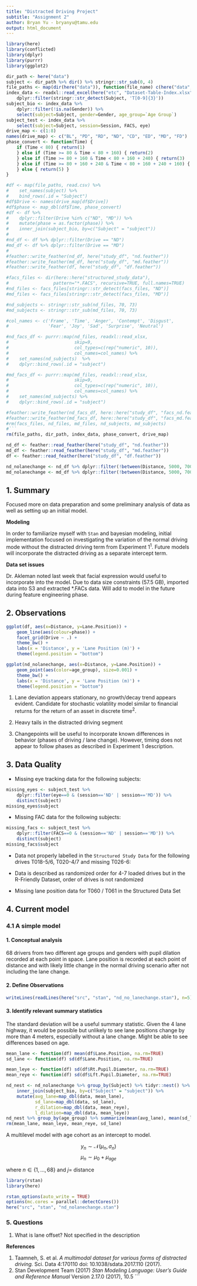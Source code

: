 ```yaml
---
title: "Distracted Driving Project"
subtitle: "Assignment 2"
author: Bryan Yu - bryanyu@tamu.edu
output: html_document
---
```


```r
library(here)
library(conflicted)
library(dplyr)
library(purrr)
library(ggplot2)
```

```r
dir_path <- here("data")
subject <- dir_path %>% dir() %>% stringr::str_sub(0, 4)
file_paths <- map(dir(here("data")), function(file_name) c(here("data", file_name)))
index_data <- readxl::read_excel(here("etc", "Dataset-Table-Index.xlsx")) %>%
    dplyr::filter(stringr::str_detect(Subject, 'T[0-9]{3}'))
subject_bio <- index_data %>% 
    dplyr::filter(!is.na(Gender)) %>%
    select(subject=Subject, gender=Gender, age_group=`Age Group`)
subject_test <- index_data %>%
    select(subject=Subject, session=Session, FACS, eye)
drive_map <- c(1:8)
names(drive_map) <- c("BL", "PD", "RD", "ND", "CD", "ED", "MD", "FD")
phase_convert <- function(Time) {
    if (Time < 80) { return(1)
    } else if (Time >= 80 & Time < 80 + 160) { return(2)
    } else if (Time >= 80 + 160 & Time < 80 + 160 + 240) { return(3)
    } else if (Time >= 80 + 160 + 240 & Time < 80 + 160 + 240 + 160) { return(4)
    } else { return(5) }
}

#df <- map(file_paths, read.csv) %>% 
#    set_names(subject) %>% 
#    bind_rows(.id = "Subject")
#df$Drive <- names(drive_map[df$Drive])
#df$phase <- map_dbl(df$Time, phase_convert)
#df <- df %>% 
#    dplyr::filter(Drive %in% c("ND", "MD")) %>%
#    mutate(phase = as.factor(phase)) %>%
#    inner_join(subject_bio, by=c("Subject" = "subject"))
#
#nd_df <- df %>% dplyr::filter(Drive == "ND") 
#md_df <- df %>% dplyr::filter(Drive == "MD") 
#
#feather::write_feather(nd_df, here("study_df", "nd.feather"))
#feather::write_feather(md_df, here("study_df", "md.feather"))
#feather::write_feather(df, here("study_df", "df.feather"))

#facs_files <- dir(here::here("structured_study_data"),
#                 pattern="*.FACS", recursive=TRUE, full.names=TRUE)
#nd_files <- facs_files[stringr::str_detect(facs_files, "ND")]
#md_files <- facs_files[stringr::str_detect(facs_files, "MD")]

#nd_subjects <- stringr::str_sub(nd_files, 70, 73)
#md_subjects <- stringr::str_sub(md_files, 70, 73)

#col_names <- c('Frame', 'Time', 'Anger', 'Contempt', 'Disgust',
#               'Fear', 'Joy', 'Sad', 'Surprise', 'Neutral')

#nd_facs_df <- purrr::map(nd_files, readxl::read_xlsx,
#                         skip=9,
#                         col_types=c(rep("numeric", 10)),
#                         col_names=col_names) %>%
#    set_names(nd_subjects)  %>%
#    dplyr::bind_rows(.id = "subject")

#md_facs_df <- purrr::map(md_files, readxl::read_xlsx,
#                         skip=9,
#                         col_types=c(rep("numeric", 10)),
#                         col_names=col_names) %>%
#    set_names(md_subjects) %>%
#    dplyr::bind_rows(.id = "subject")

#feather::write_feather(nd_facs_df, here::here("study_df", "facs_nd.feather"))
#feather::write_feather(md_facs_df, here::here("study_df", "facs_md.feather"))
#rm(facs_files, nd_files, md_files, nd_subjects, md_subjects)
#```
rm(file_paths, dir_path, index_data, phase_convert, drive_map)
```

```r
nd_df <- feather::read_feather(here("study_df", "nd.feather"))
md_df <- feather::read_feather(here("study_df", "md.feather"))
df <- feather::read_feather(here("study_df", "df.feather"))

nd_nolanechange <- nd_df %>% dplyr::filter(!between(Distance, 5000, 7000))
md_nolanechange <- md_df %>% dplyr::filter(!between(Distance, 5000, 7000))
```

## 1. Summary

Focused more on data preparation and some preliminary analysis of data as well as setting up an initial model.

**Modeling**

In order to familiarize myself with `Stan` and bayesian modeling, initial implementation focused on investigating the variation of the normal driving mode without the distracted driving term from Experiment 1$^1$. Future models will incorporate the distracted driving as a separate intercept term. 

**Data set issues**

Dr. Akleman noted last week that facial expression would useful to incorporate into the model. Due to data size constraints (57.5 GB), imported data into S3 and extracted *.FACs data. Will add to model in the future during feature engineering phase.

## 2. Observations

```r
ggplot(df, aes(x=Distance, y=Lane.Position)) +
    geom_line(aes(colour=phase)) +
    facet_grid(Drive ~ .) +
    theme_bw() +
    labs(x = 'Distance', y = 'Lane Position (m)') +
    theme(legend.position = "bottom")

ggplot(nd_nolanechange, aes(x=Distance, y=Lane.Position)) + 
    geom_point(aes(color=age_group), size=0.001) +
    theme_bw() +
    labs(x = 'Distance', y = 'Lane Position (m)') +
    theme(legend.position = "bottom")
```

1. Lane deviation appears stationary, no growth/decay trend appears evident. Candidate for stochastic volatility model similar to financial returns for the return of an asset in discrete time$^2$. 

2. Heavy tails in the distracted driving segment

3. Changepoints will be useful to incorporate known differences in behavior (phases of driving / lane change). However, timing does not appear to follow phases as described in Experiment 1 description.

## 3. Data Quality

* Missing eye tracking data for the following subjects:

```r
missing_eyes <- subject_test %>% 
    dplyr::filter(eye==0 & (session=='ND' | session=='MD')) %>% 
    distinct(subject)
missing_eyes$subject
```

* Missing FAC data for the following subjects:

```r
missing_facs <- subject_test %>% 
    dplyr::filter(FACS==0 & (session=='ND' | session=='MD')) %>% 
    distinct(subject)
missing_facs$subject
```

* Data not properly labelled in the `Structured Study Data` for the following drives T018-5/6, T020-4/7 and missing T026-6:

* Data is described as randomized order for 4-7 loaded drives but in the R-Friendly Dataset, order of drives is not randomized

* Missing lane position data for T060 / T061 in the Structured Data Set

## 4. Current model
### 4.1 A simple model
#### 1. Conceptual analysis

68 drivers from two different age groups and genders with pupil dilation recorded at each point in space. Lane position is recorded at each point of distance and with likely little change in the normal driving scenario after not including the lane change.

#### 2. Define Observations
```r
writeLines(readLines(here("src", "stan", "nd_no_lanechange.stan"), n=5))
```

#### 3. Identify relevant summary statistics 

The standard deviation will be a useful summary statistic. Given the 4 lane highway, it would be possible but unlikely to see lane positions change by more than 4 meters, especially without a lane change. Might be able to see differences based on age.

```r
mean_lane <- function(df) mean(df$Lane.Position, na.rm=TRUE)
sd_lane <- function(df) sd(df$Lane.Position, na.rm=TRUE)

mean_leye <- function(df) sd(df$Rt.Pupil.Diameter, na.rm=TRUE)
mean_reye <- function(df) sd(df$Lft.Pupil.Diameter, na.rm=TRUE)

nd_nest <- nd_nolanechange %>% group_by(Subject) %>% tidyr::nest() %>%
    inner_join(subject_bio, by=c("Subject" = "subject")) %>%
    mutate(avg_lane=map_dbl(data, mean_lane), 
           sd_lane=map_dbl(data, sd_lane),
           r_dilation=map_dbl(data, mean_reye),
           l_dilation=map_dbl(data, mean_leye))
nd_nest %>% group_by(age_group) %>% summarize(mean(avg_lane), mean(sd_lane))
rm(mean_lane, mean_leye, mean_reye, sd_lane)
```

A multilevel model with age cohort as an intercept to model.

$$y_n \sim \mathcal{N}(\mu_n, \sigma_n)$$
$$\mu_n\sim \mu_0+ \mu_{age} $$

where $n \in \{ 1, \ldots, 68 \}$ and $j =$ distance

```r
library(rstan) 
library(here)

rstan_options(auto_write = TRUE)
options(mc.cores = parallel::detectCores())
here("src", "stan", "nd_nolanechange.stan")
```

### 5. Questions

1. What is lane offset? Not specified in the description 

**References**

1. Taamneh, S. et al. *A multimodal dataset for various forms of distracted driving.* Sci. Data 4:170110 doi: 10.1038/sdata.2017.110 (2017). 
2. Stan Development Team (2017) *Stan Modeling Language: User's Guide and Reference Manual* Version 2.17.0 (2017), 10.5
```
